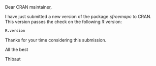 Dear CRAN maintainer,

I have just submitted a new version of the package *sfreemapc* to CRAN.
This version passes the check on the following R version:
```r
R.version
```

Thanks for your time considering this submission.

All the best

Thibaut
